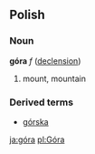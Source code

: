 ==Polish==
===Noun===
'''góra''' ''f'' ([[Wiktionary Appendix:Polish hard feminine noun declension|declension]])
# mount, mountain


===Derived terms===
* [[górska]]

[[ja:góra]]
[[pl:Góra]]